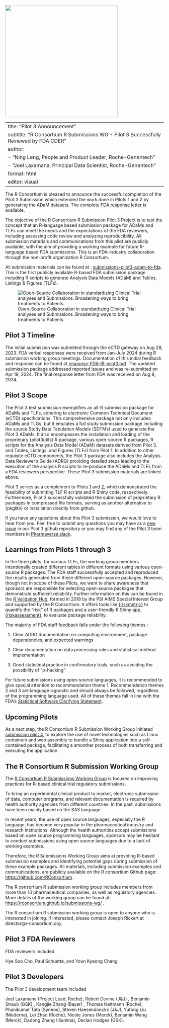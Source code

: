 ![](images/RConsortium_Horizontal_Pantone.png){fig-align="left" width="357"}

---
title: "Pilot 3 Announcement"
subtitle: "R Consortium R Submissions WG - Pilot 3 Successfully Reviewed by FDA CDER"
author: 
  - "Ning Leng, People and Product Leader, Roche-Genentech"
  - "Joel Laxamana, Principal Data Scientist, Roche-Genentech"
format: html
editor: visual
---

The R Consortium is pleased to announce the successful completion of the Pilot 3 Submission which extended the work done in Pilots 1 and 2 by generating the ADaM datasets. The complete [FDA response letter](https://github.com/RConsortium/submissions-wg/blob/main/_Documents/Summary_R_Pilot3_Submission.pdf) is available.

The objective of the R Consortium R Submission Pilot 3 Project is to test the concept that an R-language based submission package for ADaMs and TLFs can meet the needs and the expectations of the FDA reviewers, including assessing code review and analyzing reproducibility. All submission materials and communications from this pilot are publicly available, with the aim of providing a working example for future R-language based FDA submissions. This is an FDA-industry collaboration through the non-profit organization R Consortium.

All submission materials can be found at : [submissions-pilot3-adam-to-fda](https://github.com/RConsortium/submissions-pilot3-adam-to-fda). This is the first publicly available R-based FDA submission package including R scripts to generate Analysis Data Models (ADaM) and Tables, Listings & Figures (TLFs).

![Open-Source Collaboration in standardizing Clinical Trial analyses and Submissions. Broadening ways to bring treatments to Patients.](images/Pilot3%20collaboration.png){fig-align="center"}

## Pilot 3 Timeline

The initial submission was submitted through the eCTD gateway on Aug 28, 2023. FDA verbal responses were received from Jan-July 2024 during R submission working group meetings. Documentation of this initial feedback and response can be found at [response-FDA-IR-pilot3.pdf](https://github.com/RConsortium/submissions-pilot3-adam-to-fda/blob/main/m1/us/response-FDA-IR-pilot3.pdf). The updated submission package addressed reported issues and was re-submitted on Apr 19, 2024. The final response letter from FDA was received on Aug 8, 2024.

## Pilot 3 Scope

The Pilot 3 test submission exemplifies an all-R submission package for ADaMs and TLFs, adhering to electronic Common Technical Document (eCTD) specifications. This comprehensive package not only includes ADaMs and TLGs, but it emulates a full study submission package including the source Study Data Tabulation Models (SDTMs) used to generate the Pilot 3 ADaMs. It also encompasses the installation and loading of the proprietary {pilot3utils} R package, various open-source R packages, R scripts for the Analysis Data Model (ADaM) datasets derived from Pilot 3, and Tables, Listings, and Figures (TLFs) from Pilot 1. In addition to other requisite eCTD components, the Pilot 3 package also includes the Analysis Data Reviewer’s Guide (ADRG) providing detailed steps leading to the execution of the analysis R scripts to re-produce the ADaMs and TLFs from a FDA reviewers perspective. These Pilot 3 submission materials are linked above.

Pilot 3 serves as a complement to Pilots [1](https://github.com/RConsortium/submissions-pilot1-to-fda) and [2](https://github.com/RConsortium/submissions-pilot2-to-fda), which demonstrated the feasibility of submitting TLF R scripts and R Shiny code, respectively. Furthermore, Pilot 3 successfully validated the submission of proprietary R packages in compressed file formats, serving as another alternative to {pkglite} or installation directly from github.

If you have any questions about this Pilot 3 submission, we would love to hear from you. Feel free to submit any questions you may have as a [new issue](https://github.com/RConsortium/submissions-pilot3-adam-to-fda/issues/new/choose) in our Pilot 3 github repository or you may find any of the Pilot 3 team members in [Pharmaverse slack](https://pharmaverse.slack.com/archives/C030EB2M4GM).

## Learnings from Pilots 1 through 3

In the three pilots, for various TLFs, the working group members intentionally created different tables in different formats using various open-source R packages. The FDA staff successfully accepted and reproduced the results generated from these different open-source packages. However, though not in scope of these Pilots, we want to share awareness that sponsors are responsible for selecting open-source packages that demonstrate sufficient reliability. Further information on this can be found in the [R Validation Hub](https://www.pharmar.org/), formed in 2018 by the PSI AIMS Special Interest Group and supported by the R Consortium. It offers tools like [{riskmetric}](https://www.pharmar.org/posts/news/updates-aug-2024/) to quantify the “risk” of R packages and a user-friendly R Shiny app, [{riskassessment}](https://www.pharmar.org/riskassessment/), to evaluate package reliability.

The majority of FDA staff feedback falls under the following themes :

1.  Clear ADRG documentation on computing environment, package dependencies, and expected warnings

2.  Clear documentation on data processing rules and statistical method implementation

3.  Good statistical practice in confirmatory trials, such as avoiding the possibility of “p-hacking”

For future submissions using open-source languages, it is recommended to give special attention to recommendation theme 1. Recommendation themes 2 and 3 are language-agnostic and should always be followed, regardless of the programming language used. All of these themes fall in line with the FDA’s [Statistical Software Clarifying Statement](https://rconsortium.github.io/submissions-pilot3-adam/main/articles/statistical-software-clarifying-statement.html).

## Upcoming Pilots

As a next step, the R Consortium R Submission Working Group initiated [submission pilot 4](https://rconsortium.github.io/submissions-pilot4/), to explore the use of novel technologies such as Linux containers and web assembly to bundle a Shiny application into a self-contained package, facilitating a smoother process of both transferring and executing the application.

## The R Consortium R Submission Working Group

The [R Consortium R Submissions Working Group](https://rconsortium.github.io/submissions-wg/) is focused on improving practices for R-based clinical trial regulatory submissions.

To bring an experimental clinical product to market, electronic submission of data, computer programs, and relevant documentation is required by health authority agencies from different countries. In the past, submissions have been mainly based on the SAS language.

In recent years, the use of open source languages, especially the R language, has become very popular in the pharmaceutical industry and research institutions. Although the health authorities accept submissions based on open source programming languages, sponsors may be hesitant to conduct submissions using open source languages due to a lack of working examples.

Therefore, the R Submissions Working Group aims at providing R-based submission examples and identifying potential gaps during submission of these example packages. All materials, including submission examples and communications, are publicly available on the R consortium Github page: <https://github.com/RConsortium> .

The R consortium R submission working group includes members from more than 10 pharmaceutical companies, as well as regulatory agencies. More details of the working group can be found at: <https://rconsortium.github.io/submissions-wg/> .

The R consortium R submission working group is open to anyone who is interested in joining. If interested, please contact Joseph Rickert at director\@r-consortium.org.

## Pilot 3 FDA Reviewers

FDA reviewers included

Hye Soo Cho, Paul Schuette, and Youn Kyeong Chang

## Pilot 3 Developers

The Pilot 3 development team included

Joel Laxamana (Project Lead, Roche), Robert Devine (J&J) , Benjamin Straub (GSK) , Kangjie Zhang (Bayer) , Thomas Neitmann (Roche), Phanikumar Tata (Syneos), Steven Haesendonckx (J&J), Yutong Liu (Moderna), Lei Zhao (Roche), Nicole Jones (Merck), Benjamin Wang (Merck), Dadong Zhang (Illumina), Declan Hodges (GSK).\
